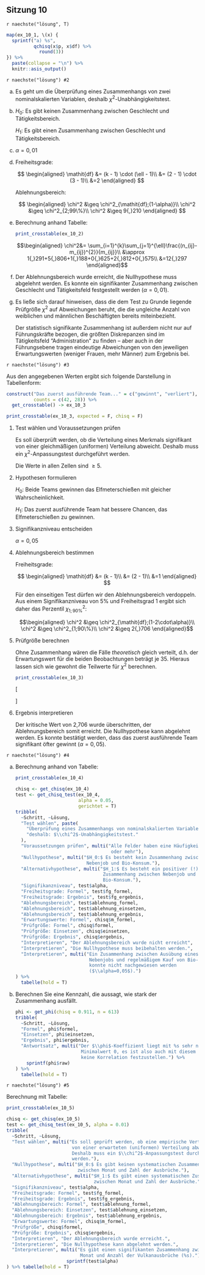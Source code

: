 ## Sitzung 10 {-}

`r naechste("lösung", T)`

```r
map(ex_10_1, \(x) {
  sprintf("a) %s",
          qchisq(x$p, x$df) %>%
            round(3))
}) %>%
  paste(collapse = "\n") %>%
  knitr::asis_output()
```

`r naechste("lösung") #2`

a) Es geht um die Überprüfung eines Zusammenhangs von zwei nominalskalierten Variablen, deshalb $\chi^2$-Unabhängigkeitstest.

b) $H_0:$ Es gibt keinen Zusammenhang zwischen Geschlecht und Tätigkeitsbereich.

    $H_1:$ Es gibt einen Zusammenhang zwischen Geschlecht und Tätigkeitsbereich.

c) $\alpha=0{,}01$

d) Freiheitsgrade:

    $$
    \begin{aligned}
    \mathit{df} &= (k - 1) \cdot (\ell - 1)\\
     &= (2 - 1) \cdot (3 - 1)\\
    &=2
    \end{aligned}
    $$

    Ablehnungsbereich:

    $$
    \begin{aligned}
    \chi^2 &\geq \chi^2_{\mathit{df};(1-\alpha)}\\
    \chi^2 &\geq \chi^2_{2;99\%}\\
    \chi^2 &\geq 9{,}210
    \end{aligned}
    $$

e) Berechnung anhand Tabelle:

    ```r
    print_crosstable(ex_10_2)
    ```

    $$\begin{aligned}
    \chi^2&= \sum_{i=1}^{k}\sum_{j=1}^{\ell}\frac{(n_{ij}-m_{ij})^{2}}{m_{ij}}\\
    &\approx 1{,}291+5{,}806+1{,}188+0{,}625+2{,}812+0{,}575\\
    &=12{,}297
    \end{aligned}$$

f) Der Ablehnungsbereich wurde erreicht, die Nullhypothese muss abgelehnt werden. Es konnte ein signifikanter Zusammenhang zwischen Geschlecht und Tätigkeitsfeld festgestellt werden ($\alpha=0{,}01$).

g) Es ließe sich darauf hinweisen, dass die dem Test zu Grunde liegende Prüfgröße $\chi^2$ auf Abweichungen beruht, die die ungleiche Anzahl von weiblichen und männlichen Beschäftigten bereits miteinbezieht.

    Der statistisch signifikante Zusammenhang ist außerdem nicht nur auf Führungskräfte bezogen, die größten Diskrepanzen sind im Tätigkeitsfeld "Administration" zu finden -- aber auch in der Führungsebene tragen eindeutige Abweichungen von den jeweiligen Erwartungswerten (weniger Frauen, mehr Männer) zum Ergebnis bei.

`r naechste("lösung") #3`

Aus den angegebenen Werten ergibt sich folgende Darstellung in Tabellenform:

```r
construct("Das zuerst ausführende Team..." = c("gewinnt", "verliert"),
          counts = c(42, 28)) %>%
  get_crosstable() -> ex_10_3

print_crosstable(ex_10_3, expected = F, chisq = F)
```

1. Test wählen und Voraussetzungen prüfen

    Es soll überprüft werden, ob die Verteilung eines Merkmals signifikant von einer gleichmäßigen (uniformen) Verteilung abweicht. Deshalb muss ein $\chi^2$-Anpassungstest durchgeführt werden.

    Die Werte in allen Zellen sind $\geq 5$.

2. Hypothesen formulieren

    $H_0:$ Beide Teams gewinnen das Elfmeterschießen mit gleicher Wahrscheinlichkeit.

    $H_1:$ Das zuerst ausführende Team hat bessere Chancen, das Elfmeterschießen zu gewinnen.

3. Signifikanzniveau entscheiden

    $\alpha=0{,}05$

4. Ablehnungsbereich bestimmen

    Freiheitsgrade:

    $$
    \begin{aligned}
    \mathit{df} &= (k - 1)\\
     &= (2 - 1)\\
    &=1
    \end{aligned}
    $$

    Für den einseitigen Test dürfen wir den Ablehnungsbereich verdoppeln. Aus einem Signifikanzniveau von 5% und Freiheitsgrad 1 ergibt sich daher das Perzentil $\chi^2_{1;90\%}$:

    $$\begin{aligned}
    \chi^2 &\geq \chi^2_{\mathit{df};(1-2\cdot\alpha)}\\
    \chi^2 &\geq \chi^2_{1;90\%}\\
    \chi^2 &\geq 2{,}706
    \end{aligned}$$

5. Prüfgröße berechnen

    Ohne Zusammenhang wären die Fälle *theoretisch* gleich verteilt, d.h. der Erwartungswert für die beiden Beobachtungen beträgt je 35. Hieraus lassen sich wie gewohnt die Teilwerte für $\chi^2$ berechnen.

    ```r
    print_crosstable(ex_10_3)
    ```

    \[\begin{aligned}
    \chi^2 = 2{,}8
    \end{aligned}\]

6. Ergebnis interpretieren

    Der kritische Wert von 2,706 wurde überschritten, der Ablehnungsbereich somit erreicht. Die Nullhypothese kann abgelehnt werden. Es konnte bestätigt werden, dass das zuerst ausführende Team signifikant öfter gewinnt ($\alpha=0{,}05$).

`r naechste("lösung") #4`

a) Berechnung anhand von Tabelle:

    ```r
    print_crosstable(ex_10_4)
    ```

    ```r
    chisq <- get_chisq(ex_10_4)
    test <- get_chisq_test(ex_10_4,
                           alpha = 0.05,
                           gerichtet = T)
    tribble(
      ~Schritt, ~Lösung,
      "Test wählen", paste(
        "Überprüfung eines Zusammenhangs von nominalskalierten Variablen,",
        "deshalb: $\\chi^2$-Unabhängigkeitstest."
      ),
      "Voraussetzungen prüfen", multi("Alle Felder haben eine Häufigkeit von 5
                                       oder mehr"),
      "Nullhypothese", multi("$H_0:$ Es besteht kein Zusammenhang zwischen
                              Nebenjob und Bio-Konsum."),
      "Alternativhypothese", multi("$H_1:$ Es besteht ein positiver (!)
                                    Zusammenhang zwischen Nebenjob und
                                    Bio-Konsum."),
      "Signifikanzniveau", test$alpha,
      "Freiheitsgrade: Formel", test$fg_formel,
      "Freiheitsgrade: Ergebnis", test$fg_ergebnis,
      "Ablehnungsbereich", test$ablehnung_formel,
      "Ablehnungsbereich", test$ablehnung_einsetzen,
      "Ablehnungsbereich", test$ablehnung_ergebnis,
      "Erwartungswerte: Formel", chisq$m_formel,
      "Prüfgröße: Formel", chisq$formel,
      "Prüfgröße: Einsetzen", chisq$einsetzen,
      "Prüfgröße: Ergebnis", chisq$ergebnis,
      "Interpretieren", "Der Ablehnungsbereich wurde nicht erreicht",
      "Interpretieren", "Die Nullhypothese muss beibehalten werden.",
      "Interpretieren", multi("Ein Zusammenhang zwischen Ausübung eines
                               Nebenjobs und regelmäßigem Kauf von Bio-Produkten
                               konnte nicht nachgewiesen werden
                               ($\\alpha=0,05$).")
    ) %>%
      tabelle(hold = T)
    ```

b) Berechnen Sie eine Kennzahl, die aussagt, wie stark der Zusammenhang ausfällt.

    ```r
    phi <- get_phi(chisq = 0.911, n = 613)
    tribble(
      ~Schritt, ~Lösung,
      "Formel", phi$formel,
      "Einsetzen", phi$einsetzen,
      "Ergebnis", phi$ergebnis,
      "Antwortsatz", multi("Der $\\phi$-Koeffizient liegt mit %s sehr nah am
                            Minimalwert 0, es ist also auch mit diesem Kennwert
                            keine Korrelation festzustellen.") %>%
        sprintf(phi$raw)
    ) %>%
      tabelle(hold = T)
    ```

`r naechste("lösung") #5`

Berechnung mit Tabelle:

```r
print_crosstable(ex_10_5)
```

```r
chisq <- get_chisq(ex_10_5)
test <- get_chisq_test(ex_10_5, alpha = 0.01)
tribble(
  ~Schritt, ~Lösung,
  "Test wählen", multi("Es soll geprüft werden, ob eine empirische Verteilung
                        von einer erwarteten (uniformen) Verteilung abweicht.
                        Deshalb muss ein $\\chi^2$-Anpassungstest durchgeführt
                        werden."),
  "Nullhypothese", multi("$H_0:$ Es gibt keinen systematischen Zusammenhang
                          zwischen Monat und Zahl der Ausbrüche."),
  "Alternativhypothese", multi("$H_1:$ Es gibt einen systematischen Zusammenhang
                                zwischen Monat und Zahl der Ausbrüche."),
  "Signifikanzniveau", test$alpha,
  "Freiheitsgrade: Formel", test$fg_formel,
  "Freiheitsgrade: Ergebnis", test$fg_ergebnis,
  "Ablehnungsbereich: Formel", test$ablehnung_formel,
  "Ablehnungsbereich: Einsetzen", test$ablehnung_einsetzen,
  "Ablehnungsbereich: Ergebnis", test$ablehnung_ergebnis,
  "Erwartungswerte: Formel", chisq$m_formel,
  "Prüfgröße", chisq$formel,
  "Prüfgröße: Ergebnis", chisq$ergebnis,
  "Interpretieren", "Der Ablehnungsbereich wurde erreicht.",
  "Interpretieren", "Die Nullhypothese kann abgelehnt werden.",
  "Interpretieren", multi("Es gibt einen signifikanten Zusammenhang zwischen
                           Monat und Anzahl der Vulkanausbrüche (%s).") %>%
                      sprintf(test$alpha)
) %>% tabelle(hold = T)
```
